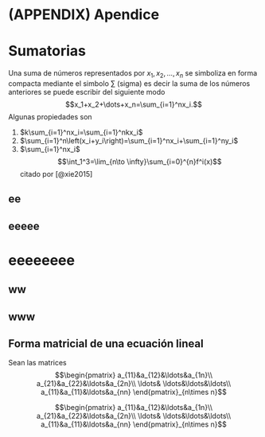 # (APPENDIX) Apendice {-}
# Sumatorias
<script type="text/x-mathjax-config">
  MathJax.Hub.Config({
    extensions: ["tex2jax.js"],
    jax: ["input/TeX","output/HTML-CSS"],
    tex2jax: {inlineMath: [["$","$"],["\\(","\\)"]]}
  });
</script>
<script type="text/javascript" src="../MathJax.js"></script>

Una suma de números representados por $x_1, x_2, \ldots, x_n$ se simboliza en forma compacta mediante el simbolo $\sum$ (sigma) es decir la suma de los números anteriores se puede escribir del siguiente modo $$x_1+x_2+\dots+x_n=\sum_{i=1}^nx_i.$$
Algunas propiedades son 

1. $k\sum_{i=1}^nx_i=\sum_{i=1}^nkx_i$
2. $\sum_{i=1}^n\left(x_i+y_i\right)=\sum_{i=1}^nx_i+\sum_{i=1}^ny_i$
3. $\sum_{i=1}^nx_i$
$$\int_1^3=\lim_{n\to \infty}\sum_{i=0}^{n}f^i(x)$$
citado por [@xie2015]

## ee

## eeeee

# eeeeeeee
<script type="text/x-mathjax-config">
  MathJax.Hub.Config({
    extensions: ["tex2jax.js"],
    jax: ["input/TeX","output/HTML-CSS"],
    tex2jax: {inlineMath: [["$","$"],["\\(","\\)"]]}
  });
</script>
<script type="text/javascript" src="../MathJax.js"></script>

## ww

## www

## Forma matricial de una ecuación lineal

Sean las matrices 
$$\begin{pmatrix}
a_{11}&a_{12}&\ldots&a_{1n}\\
a_{21}&a_{22}&\ldots&a_{2n}\\
\ldots& \ldots&\ldots&\ldots\\
a_{11}&a_{11}&\ldots&a_{nn}
\end{pmatrix}_{n\times n}$$


$$\begin{pmatrix}
a_{11}&a_{12}&\ldots&a_{1n}\\
a_{21}&a_{22}&\ldots&a_{2n}\\
\ldots& \ldots&\ldots&\ldots\\
a_{11}&a_{11}&\ldots&a_{nn}
\end{pmatrix}_{n\times n}$$

